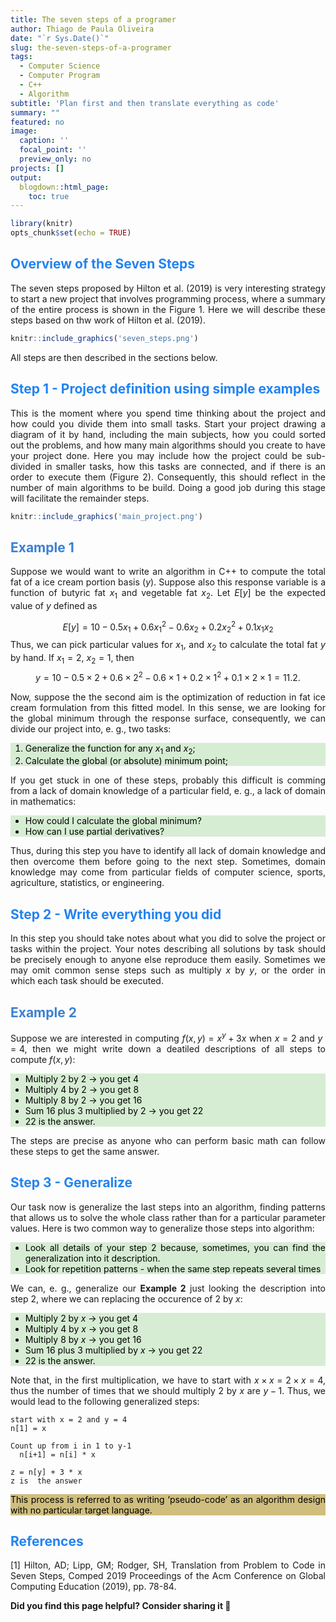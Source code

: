 ```yaml
---
title: The seven steps of a programer
author: Thiago de Paula Oliveira
date: "`r Sys.Date()`"
slug: the-seven-steps-of-a-programer
tags:
  - Computer Science
  - Computer Program
  - C++
  - Algorithm
subtitle: 'Plan first and then translate everything as code'
summary: ""
featured: no
image:
  caption: ''
  focal_point: ''
  preview_only: no
projects: []
output:
  blogdown::html_page:
    toc: true
---
```


```r
library(knitr)
opts_chunk$set(echo = TRUE)
```

<div class="div-1">
<div class="header1">
# Overview of the Seven Steps
</div>

The seven steps proposed by Hilton et al. (2019) is very interesting strategy to start a new project that involves programming process, where a summary of the entire process is shown in the Figure 1. Here we will describe these steps based on thw work of Hilton et al. (2019).

```r
knitr::include_graphics('seven_steps.png')
```
All steps are then described in the sections below.

<div class="header1">
# Step 1 - Project definition using simple examples
</div>

This is the moment where you spend time thinking about the project and how could you divide them into small tasks. Start your project drawing a diagram of it by hand, including the main subjects, how you could sorted out the problems, and how many main algorithms should you create to have your project done. Here you may include how the project could be sub-divided in smaller tasks, how this tasks are connected, and if there is an order to execute them (Figure 2). Consequently, this should reflect in the number of main algorithms to be build. Doing a good job during this stage will facilitate the remainder steps.   

```r
knitr::include_graphics('main_project.png')
```


<div class="header2">
## Example 1
</div>

Suppose we would want to write an algorithm in C++ to compute the total fat of a ice cream portion basis ($y$). Suppose also this response variable is a function of butyric fat $x_1$ and vegetable fat $x_2$. Let $E[y]$ be the expected value of $y$ defined as

$$E[y]=10-0.5x_1+0.6x_1^2-0.6x_2+0.2x_2^2+0.1x_1x_2$$
Thus, we can pick particular values for $x_1$, and $x_2$ to calculate the total fat $y$ by hand. If $x_{1}=2$, $x_{2}=1$, then 
$$y=10-0.5\times2+0.6\times 2^2-0.6\times 1+0.2 \times 1^2+0.1\times 2 \times 1 = 11.2.$$

Now, suppose the the second aim is the optimization of reduction in fat ice cream formulation from this fitted model. In this sense, we are looking for the global minimum through the response surface, consequently, we can divide our project into, e. g., two tasks:

<div class="div-2">
1. Generalize the function for any $x_1$ and $x_2$; 
2. Calculate the global (or absolute) minimum point;
</div>

If you get stuck in one of these steps, probably this difficult is comming from a lack of domain knowledge of a particular field, e. g., a lack of domain in mathematics:

<div class="div-2">
* How could I calculate the global minimum? 
* How can I use partial derivatives?
</div>

Thus, during this step you have to identify all lack of domain knowledge and then overcome them before going to the next step. Sometimes, domain knowledge may come from particular fields of computer science, sports, agriculture, statistics, or engineering.

<div class="header1">
# Step 2 - Write everything you did
</div>

In this step you should take notes about what you did to solve the project or tasks within the project. Your notes describing all solutions by task should be precisely enough to anyone else reproduce them easily.  Sometimes we may omit common sense steps such as multiply $x$ by $y$, or the order in which each task should be executed.


<div class="header2">
## Example 2
</div>

Suppose we are interested in computing $f(x,y)=x^y+3x$ when $x=2$ and $y=4$, then we might write down a deatiled descriptions of all steps to compute $f(x,y)$:

<div class="div-2">
* Multiply 2 by 2 $\rightarrow$ you get 4
* Multiply 4 by 2 $\rightarrow$ you get 8
* Multiply 8 by 2 $\rightarrow$ you get 16
* Sum 16 plus 3 multiplied by 2 $\rightarrow$ you get 22
* 22 is the answer.
</div>
The steps are precise as anyone who can perform basic math can follow these steps to get the same answer. 


<div class="header1">
# Step 3 - Generalize
</div>

Our task now is generalize the last steps into an algorithm, finding patterns that allows us to solve the whole class rather than for a particular parameter values. Here is two common way to generalize those steps into algorithm:

<div class="div-2">
* Look all details of your step 2 because, sometimes, you can find the generalization into it description.
* Look for repetition patterns - when the same step repeats several times
</div>

We can, e. g., generalize our **Example 2** just looking the description into step 2, where we can replacing the occurence of 2 by $x$:
<div class="div-2">
* Multiply 2 by $x$ $\rightarrow$ you get 4
* Multiply 4 by $x$ $\rightarrow$ you get 8
* Multiply 8 by $x$ $\rightarrow$ you get 16
* Sum 16 plus 3 multiplied by $x$ $\rightarrow$ you get 22
* 22 is the answer.
</div>
Note that, in the first multiplication, we have to start with $x \times x=2 \times x = 4$, thus the number of times that we should multiply 2 by $x$ are $y-1$. Thus, we would lead to the following generalized steps:

```
start with x = 2 and y = 4
n[1] = x

Count up from i in 1 to y-1 
  n[i+1] = n[i] * x 

z = n[y] + 3 * x
z is  the answer
```
<div class="div-3">
This process is referred to as writing 'pseudo-code' as an algorithm design with no particular target language.
</div>

<div class="header1">
# References
</div>

<p align="justify">
[1] Hilton, AD; Lipp, GM; Rodger, SH, Translation from Problem to Code in Seven Steps, Comped 2019 Proceedings of the Acm Conference on Global Computing Education (2019), pp. 78-84. 
</p>
</div>

**Did you find this page helpful? Consider sharing it 🙌**



<style>
.div-1 {
  text-align: justify;
}
.div-2{
  color: black;
  text-align: justify;
  background-color: #d6edd3;
}
.div-3{
  color: black;
  text-align: justify;
  background-color: #cfbe7e;
}
.header1 h1{
font-style: normal;
color: #2283f2;
}
.header2 h2{
font-style: normal;
color: #3b80d1;
}
</style>
